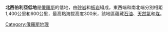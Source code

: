 '''北西伯利亞低地'''是[[俄羅斯|俄羅斯]]的低地，由[[砂岩|砂岩]]和[[板岩|板岩]]組成，東西端和南北端分別相距1,400公里和600公里，最高點海拔高度300米，該地區蘊藏[[石油|石油]]、[[天然氣|天然氣]]和[[煤|煤]]。

{{coord|display=title|72|0|0|N|101|0|0|E|type:landmark_region:RU}}

{{Russia-geo-stub}}
[[Category:俄羅斯地理|Category:俄羅斯地理]]